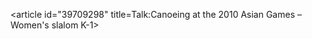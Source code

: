 <article id="39709298" title=Talk:Canoeing at the 2010 Asian Games – Women's slalom K-1>
	<talkpage id="39709298" title="Talk:Canoeing at the 2010 Asian Games – Women's slalom K-1">
{{WikiProject Kayaking |class=stub |importance=mid}}
	</talkpage>
</article>